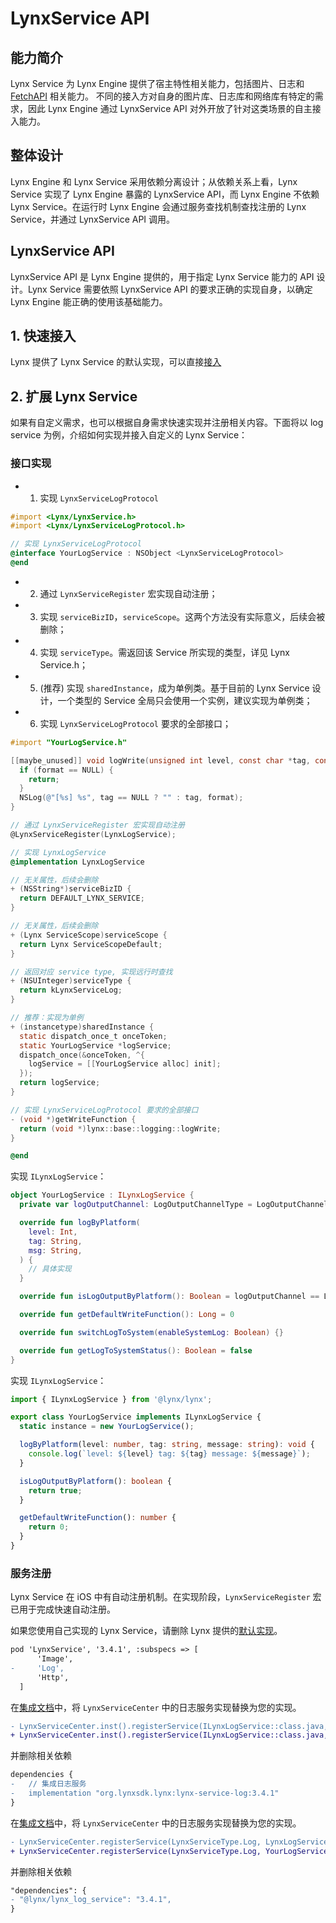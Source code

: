 # LynxService API


## 能力简介

Lynx Service 为 Lynx Engine 提供了宿主特性相关能力，包括图片、日志和 [FetchAPI](/guide/interaction/networking.html#fetch-api) 相关能力。
不同的接入方对自身的图片库、日志库和网络库有特定的需求，因此 Lynx Engine 通过 LynxService API 对外开放了针对这类场景的自主接入能力。

## 整体设计

Lynx Engine 和 Lynx Service 采用依赖分离设计；从依赖关系上看，Lynx Service 实现了 Lynx Engine 暴露的 LynxService API，而 Lynx Engine 不依赖 Lynx Service。在运行时 Lynx Engine 会通过服务查找机制查找注册的 Lynx Service，并通过 LynxService API 调用。

## LynxService API

LynxService API 是 Lynx Engine 提供的，用于指定 Lynx Service 能力的 API 设计。Lynx Service 需要依照 LynxService API 的要求正确的实现自身，以确定 Lynx Engine 能正确的使用该基础能力。

## 1. 快速接入

Lynx 提供了 Lynx Service 的默认实现，可以直接[接入](/guide/start/integrate-with-existing-apps)

## 2. 扩展 Lynx Service

如果有自定义需求，也可以根据自身需求快速实现并注册相关内容。下面将以 log service 为例，介绍如何实现并接入自定义的 Lynx Service：

<Steps>

### 接口实现

<Tabs groupId="lynx-service-api">

<Tab label="iOS">

- 1. 实现 `LynxServiceLogProtocol`

```objective-c title="YourLogService.h"
#import <Lynx/LynxService.h>
#import <Lynx/LynxServiceLogProtocol.h>

// 实现 LynxServiceLogProtocol
@interface YourLogService : NSObject <LynxServiceLogProtocol>
@end
```

- 2. 通过 `LynxServiceRegister` 宏实现自动注册；
- 3. 实现 `serviceBizID`，`serviceScope`。这两个方法没有实际意义，后续会被删除；
- 4. 实现 `serviceType`。需返回该 Service 所实现的类型，详见 Lynx Service.h；
- 5. (推荐) 实现 `sharedInstance`，成为单例类。基于目前的 Lynx Service 设计，一个类型的 Service 全局只会使用一个实例，建议实现为单例类；
- 6. 实现 `LynxServiceLogProtocol` 要求的全部接口；

<CodeFold toggle>

```objective-c title="YourLogService.mm"
#import "YourLogService.h"

[[maybe_unused]] void logWrite(unsigned int level, const char *tag, const char *format) {
  if (format == NULL) {
    return;
  }
  NSLog(@"[%s] %s", tag == NULL ? "" : tag, format);
}

// 通过 LynxServiceRegister 宏实现自动注册
@LynxServiceRegister(LynxLogService);

// 实现 LynxLogService
@implementation LynxLogService

// 无关属性，后续会删除
+ (NSString*)serviceBizID {
  return DEFAULT_LYNX_SERVICE;
}

// 无关属性，后续会删除
+ (Lynx ServiceScope)serviceScope {
  return Lynx ServiceScopeDefault;
}

// 返回对应 service type, 实现远行时查找
+ (NSUInteger)serviceType {
  return kLynxServiceLog;
}

// 推荐：实现为单例
+ (instancetype)sharedInstance {
  static dispatch_once_t onceToken;
  static YourLogService *logService;
  dispatch_once(&onceToken, ^{
    logService = [[YourLogService alloc] init];
  });
  return logService;
}

// 实现 LynxServiceLogProtocol 要求的全部接口
- (void *)getWriteFunction {
  return (void *)lynx::base::logging::logWrite;
}

@end
```

</CodeFold>

</Tab>

<Tab label="Android">

实现 `ILynxLogService`：

<CodeFold toggle>

```kotlin title="YourLogService.kt"
object YourLogService : ILynxLogService {
  private var logOutputChannel: LogOutputChannelType = LogOutputChannelType.Platform

  override fun logByPlatform(
    level: Int,
    tag: String,
    msg: String,
  ) {
    // 具体实现
  }

  override fun isLogOutputByPlatform(): Boolean = logOutputChannel == LogOutputChannelType.Platform

  override fun getDefaultWriteFunction(): Long = 0

  override fun switchLogToSystem(enableSystemLog: Boolean) {}

  override fun getLogToSystemStatus(): Boolean = false
}
```
</CodeFold>

</Tab>

<Tab label="Harmony">

实现 `ILynxLogService`：

<CodeFold toggle>

```typescript title="YourLogService.ets"
import { ILynxLogService } from '@lynx/lynx';

export class YourLogService implements ILynxLogService {
  static instance = new YourLogService();

  logByPlatform(level: number, tag: string, message: string): void {
    console.log(`level: ${level} tag: ${tag} message: ${message}`);
  }

  isLogOutputByPlatform(): boolean {
    return true;
  }

  getDefaultWriteFunction(): number {
    return 0;
  }
}
```
</CodeFold>

</Tab>

</Tabs>

<div style={{ height: 30}} />

### 服务注册

<Tabs groupId="lynx-service-api">

<Tab label="iOS">

Lynx Service 在 iOS 中有自动注册机制。在实现阶段，`LynxServiceRegister` 宏已用于完成快速自动注册。

如果您使用自己实现的 Lynx Service，请删除 Lynx 提供的[默认实现](/guide/start/integrate-with-existing-apps#platform=ios)。

```diff title="Podfile"
pod 'LynxService', '3.4.1', :subspecs => [
      'Image',
-     'Log',
      'Http',
  ]
```

</Tab>

<Tab label="Android">

在[集成文档](/guide/start/integrate-with-existing-apps#platform=android)中，将 `LynxServiceCenter` 中的日志服务实现替换为您的实现。

```diff
- LynxServiceCenter.inst().registerService(ILynxLogService::class.java, LynxLogService)
+ LynxServiceCenter.inst().registerService(ILynxLogService::class.java, YourLogService)
```

并删除相关依赖

```diff title="build.gradle"
dependencies {
-   // 集成日志服务
-   implementation "org.lynxsdk.lynx:lynx-service-log:3.4.1"
}
```

</Tab>

<Tab label="Harmony">

在[集成文档](/guide/start/integrate-with-existing-apps#platform=harmony)中，将 `LynxServiceCenter` 中的日志服务实现替换为您的实现。

```diff
- LynxServiceCenter.registerService(LynxServiceType.Log, LynxLogService.instance);
+ LynxServiceCenter.registerService(LynxServiceType.Log, YourLogService.instance);
```

并删除相关依赖

```diff title="oh-package.json5"
"dependencies": {
- "@lynx/lynx_log_service": "3.4.1",
}
```

</Tab>

</Tabs>

</Steps>

<LegacyCompatTable metadata="lynx-native-api/lynx-service/lynx-service" />
